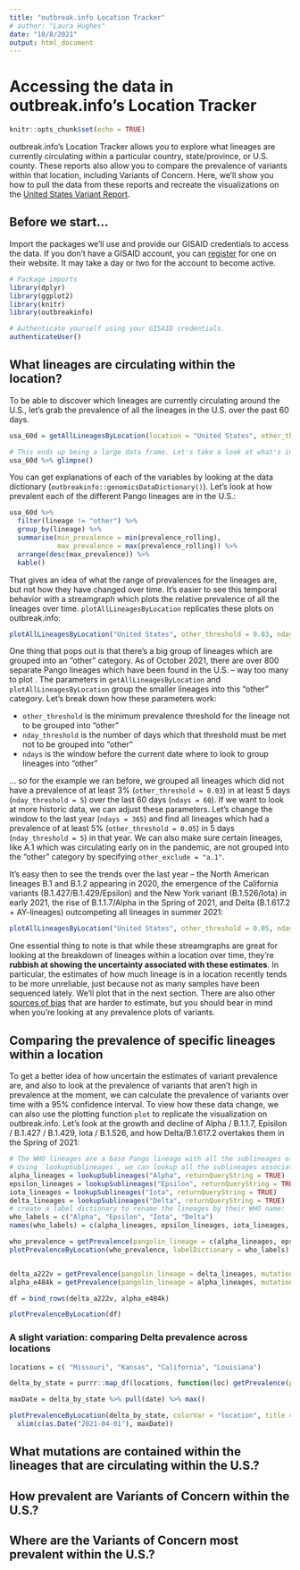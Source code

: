 ```yaml
---
title: "outbreak.info Location Tracker"
# author: "Laura Hughes"
date: "10/8/2021"
output: html_document
---
```

# Accessing the data in outbreak.info's Location Tracker
```r
knitr::opts_chunk$set(echo = TRUE)
```
outbreak.info's Location Tracker allows you to explore what lineages are 
currently circulating within a particular country, state/province, or U.S. county.
These reports also allow you to compare the prevalence of variants within that 
location, including Variants of Concern. Here, we'll show you how to pull the 
data from these reports and recreate the 
visualizations on the [United States Variant Report](https://outbreak.info/location-reports?loc=USA).

## Before we start...
Import the packages we'll use and provide our GISAID credentials to access the data.
If you don't have a GISAID account, you can [register](https://www.gisaid.org/registration/register/) 
for one on their website. It may take a day or two for the account to become active.
```r
# Package imports
library(dplyr)
library(ggplot2)
library(knitr)
library(outbreakinfo)
```

```r
# Authenticate yourself using your GISAID credentials.
authenticateUser()
```


## What lineages are circulating within the location?
To be able to discover which lineages are currently circulating around the U.S.,
let's grab the prevalence of all the lineages in the U.S. over the past 60 days.
```r
usa_60d = getAllLineagesByLocation(location = "United States", other_threshold = 0.03, nday_threshold = 5, ndays = 60)
```

``` r
# This ends up being a large data frame. Let's take a look at what's inside:
usa_60d %>% glimpse()
```

You can get explanations of each of the variables by looking at the data dictionary (`outbreakinfo::genomicsDataDictionary()`). Let's look at how prevalent each of the different Pango lineages are in the U.S.:
``` r

usa_60d %>% 
  filter(lineage != "other") %>% 
  group_by(lineage) %>%
  summarise(min_prevalence = min(prevalence_rolling),
            max_prevalence = max(prevalence_rolling)) %>% 
  arrange(desc(max_prevalence)) %>% 
  kable()
```

That gives an idea of what the range of prevalences for the lineages are, but not how they have changed over time. It's easier to see this temporal behavior with a streamgraph 
which plots the relative prevalence of all the lineages over time. `plotAllLineagesByLocation` replicates these plots on outbreak.info:
```r
plotAllLineagesByLocation("United States", other_threshold = 0.03, nday_threshold = 5, ndays = 60)
```

One thing that pops out is that there's a big group of lineages which are grouped into an "other" 
category. As of October 2021, there are over 800 separate Pango lineages which have been found in the U.S. --
way too many to plot . The parameters in `getAllLineagesByLocation` and `plotAllLineagesByLocation` group
the smaller lineages into this "other" category. Let's break down how these parameters work:

- `other_threshold` is the minimum prevalence threshold for the lineage not to be grouped into "other"
- `nday_threshold` is the number of days which that threshold must be met not to be grouped into "other"
- `ndays` is the window before the current date where to look to group lineages into "other"

... so for the example we ran before, we grouped all lineages which did not have a prevalence of at least 3% 
(`other_threshold = 0.03`) in at least 5 days (`nday_threshold = 5`) over the last 60 days (`ndays = 60`). If we want to look at more historic data, we can adjust these parameters. Let's change the window to the last year (`ndays = 365`) and find all lineages which had a prevalence of at least 5% (`other_threshold = 0.05`) in 5 days (`nday_threshold = 5`) in that year. We can also make sure certain lineages, like A.1 which was circulating early on in the pandemic, are not grouped into the "other" category by specifying `other_exclude = "a.1"`.

It's easy then to see the trends over the last year -- the North American lineages B.1 and B.1.2 appearing in 2020, the emergence of the California variants (B.1.427/B.1.429/Epsilon) and the New York variant (B.1.526/Iota) in early 2021, the rise of B.1.1.7/Alpha in the Spring of 2021, and Delta (B.1.617.2 + AY-lineages) outcompeting all lineages in summer 2021:
```r
plotAllLineagesByLocation("United States", other_threshold = 0.05, nday_threshold = 5, ndays = 365, other_exclude = "a.1")
```

One essential thing to note is that while these streamgraphs are great for looking at the breakdown
of lineages within a location over time, they're **rubbish at showing the uncertainty associated with these
estimates**. In particular, the estimates of how much lineage is in a location recently tends to be more 
unreliable, just because not as many samples have been sequenced lately. We'll plot that in the next section.
There are also other [sources of bias](https://outbreak.info/situation-reports/caveats) that are harder to estimate, but you should bear in mind when you're looking at any prevalence plots of variants.

## Comparing the prevalence of specific lineages within a location
To get a better idea of how uncertain the estimates of variant prevalence are, and also to look at the prevalence of variants that aren't high in prevalence at the moment, we can calculate the prevalence of variants over time with a 95% confidence interval. To view how these data change, we can also use the plotting function `plot` to replicate the visualization on outbreak.info. Let's look at the growth and decline of Alpha / B.1.1.7, Episilon / B.1.427 / B.1.429, Iota / B.1.526, and how Delta/B.1.617.2 overtakes them in the Spring of 2021:
```r
# The WHO lineages are a base Pango lineage with all the sublineages of the main lineage.
# Using `lookupSublineages`, we can lookup all the sublineages associated with the WHO designated sequence, according to the most recent classifications from the Pango team.
alpha_lineages = lookupSublineages("Alpha", returnQueryString = TRUE)
epsilon_lineages = lookupSublineages("Epsilon", returnQueryString = TRUE)
iota_lineages = lookupSublineages("Iota", returnQueryString = TRUE)
delta_lineages = lookupSublineages("Delta", returnQueryString = TRUE)
# create a label dictionary to rename the lineages by their WHO name:
who_labels = c("Alpha", "Epsilon", "Iota", "Delta")
names(who_labels) = c(alpha_lineages, epsilon_lineages, iota_lineages, delta_lineages)

who_prevalence = getPrevalence(pangolin_lineage = c(alpha_lineages, epsilon_lineages, iota_lineages, delta_lineages), location = "United States")
plotPrevalenceByLocation(who_prevalence, labelDictionary = who_labels)


delta_a222v = getPrevalence(pangolin_lineage = delta_lineages, mutations="S:A222V", location = "United States")
alpha_e484k = getPrevalence(pangolin_lineage = alpha_lineages, mutations="S:E484K", location = "United States")

df = bind_rows(delta_a222v, alpha_e484k)

plotPrevalenceByLocation(df)
```

### A slight variation: comparing Delta prevalence across locations
```r
locations = c( "Missouri", "Kansas", "California", "Louisiana")

delta_by_state = purrr::map_df(locations, function(loc) getPrevalence(pangolin_lineage = delta_lineages, location = loc))

maxDate = delta_by_state %>% pull(date) %>% max()

plotPrevalenceByLocation(delta_by_state, colorVar = "location", title = "Delta prevalence across locations") +
  xlim(c(as.Date("2021-04-01"), maxDate))

```


## What mutations are contained within the lineages that are circulating within the U.S.?

## How prevalent are Variants of Concern within the U.S.?

## Where are the Variants of Concern most prevalent within the U.S.?
